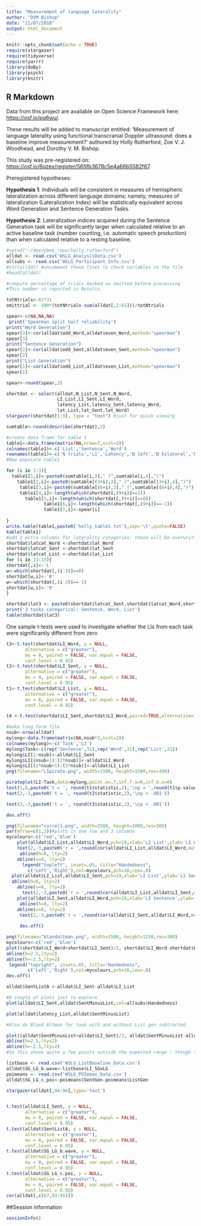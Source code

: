 ```yaml
---
title: "Measurement of language laterality"
author: "DVM Bishop"
date: "11/07/2018"
output: html_document
---
```


```r
knitr::opts_chunk$set(echo = TRUE)
require(stargazer)
require(tidyverse)
require(yarrr)
library(doBy)
library(psych)
library(knitr)
```

## R Markdown

Data from this project are available on Open Science Framework here: <https://osf.io/pq6wu/>.

These results will be added to manuscript entitled: 'Measurement of language laterality using functional transcranial Doppler ultrasound: does a baseline improve measurement?' authored by Holly Rutherford, Zoe V. J. Woodhead, and Dorothy V. M. Bishop.

This study was pre-registered on: <https://osf.io/6qzex/register/565fb3678c5e4a66b5582f67>.

Preregistered hypotheses:

**Hypothesis 1**: Individuals will be consistent in measures of hemispheric lateralization across different language domains; namely, measures of lateralization (Lateralization Index) will be statistically equivalent across Word Generation and Sentence Generation Tasks.

**Hypothesis 2**: Lateralization indices acquired during the Sentence Generation task will be significantly larger when calculated relative to an active baseline task (number counting, i.e. automatic speech production) than when calculated relative to a resting baseline.


```r
#setwd("~/deevybee_repo/holly_rutherford")
alldat <- read.csv('WSLG_AnalysisData.csv')
allsubs <- read.csv('WSLG_Participant_Info.csv')
#str(alldat) #uncomment these lines to check variables in the file
#head(alldat)

#compute percentage of trials marked as omitted before processing
#This number is reported in Results.

totNtrials<-61*31
omittrial <- 100*(totNtrials-sum(alldat[,2:61]))/totNtrials 

```

```r
spear<-c(NA,NA,NA)
 print('Spearman split half reliability')
print("Word Generation")
spear[3]<-cor(alldat$odd_Word,alldat$even_Word,method="spearman")
spear[3]
print("Sentence Generation")
spear[2]<-cor(alldat$odd_Sent,alldat$even_Sent,method="spearman")
spear[2]
print("List Generation")
spear[1]<-cor(alldat$odd_List,alldat$even_List,method="spearman")
spear[1]

spear<-round(spear,2)
```

```r
shortdat <- select(alldat,N_List,N_Sent,N_Word,
                   LI_List,LI_Sent,LI_Word,
                   latency_List,latency_Sent,latency_Word,
                   lat_List,lat_Sent,lat_Word)
stargazer(shortdat[1:9], type = "text") #just for quick viewing

sumtable<-round(describe(shortdat),2)

#create data frame for table 1
table1<-data.frame(matrix(NA,nrow=7,ncol=3))
colnames(table1)<-c('List','Sentence','Word')
rownames(table1)<-c('N trials','LI','Latency','N left','N bilateral','N right','Split-half r')
#Now populate table1

for (i in 1:3){
  table1[1,i]<-paste0(sumtable[i,3]," (",sumtable[i,4],")")
    table1[2,i]<-paste0(sumtable[(3+i),3]," (",sumtable[(3+i),4],")")
     table1[3,i]<-paste0(sumtable[(6+i),3]," (",sumtable[(6+i),4],")")
     table1[4,i]<-length(which(shortdat[,(9+i)]==1))
       table1[5,i]<-length(which(shortdat[,(9+i)]==0))
              table1[6,i]<-length(which(shortdat[,(9+i)]==-1))
              table1[7,i]<-spear[i]
       
}
write.table(table1,paste0('holly_table1.txt'),sep='\t',quote=FALSE)
kable(table1)
#add 3 extra columns for laterality categories: these will be overwritten
shortdat$latcat_Word <-shortdat$lat_Word
shortdat$latcat_Sent <-shortdat$lat_Sent
shortdat$latcat_List <-shortdat$lat_List
for (i in 13:15){
shortdat[,i]<-'L'
w<-which(shortdat[,(i-3)]==0)
shortdat[w,i]<-'B'
w<-which(shortdat[,(i-3)]==-1)
shortdat[w,i]<-'R'
}

shortdat$lat3 <- paste0(shortdat$latcat_Sent,shortdat$latcat_Word,shortdat$latcat_List)
print('3 tasks categorical: Sentence, Word, List')
table(shortdat$lat3)
```


One sample t-tests were used to investigate whether the LIs from each task were significantly different from zero 
```r
t3<-t.test(shortdat$LI_Word, y = NULL,
       alternative = c("greater"),
       mu = 0, paired = FALSE, var.equal = FALSE,
       conf.level = 0.95)
t2<-t.test(shortdat$LI_Sent, y = NULL,
       alternative = c("greater"),
       mu = 0, paired = FALSE, var.equal = FALSE,
       conf.level = 0.95)
t1<-t.test(shortdat$LI_List, y = NULL,
       alternative = c("greater"),
       mu = 0, paired = FALSE, var.equal = FALSE,
       conf.level = 0.95)

t4 <-t.test(shortdat$LI_Sent,shortdat$LI_Word,paired=TRUE,alternative='two.sided')

```

```r
#make long form file
nsub<-nrow(alldat)
mylong<-data.frame(matrix(NA,nsub*3,ncol=2))
colnames(mylong)<-c('Task','LI')
mylong$Task<-c(rep('Sentence',31),rep('Word',31),rep('List',31))
mylong$LI[1:nsub]<-alldat$LI_Sent
mylong$LI[(nsub+1):(2*nsub)]<-alldat$LI_Word
mylong$LI[(2*nsub+1):(3*nsub)]<-alldat$LI_List
png(filename="LIpirate.png", width=1500, height=1500,res=300)

pirateplot(LI~Task,data=mylong,point.o=.7,inf.f.o=0,inf.b.o=0)
text(1,6,paste0('t = ', round(t1$statistic,2),'\np = ',round(t1$p.value,3)))
text(2,-3,paste0('t = ', round(t2$statistic,2),'\np < .001'))

text(3,-3,paste0('t = ', round(t3$statistic,2),'\np < .001'))

dev.off()
```



```r
png(filename="correl3.png", width=2500, height=1000,res=300)
par(mfrow=c(1,3))#plots in one row and 3 columns
mycolours<-c('red','blue')
    plot(alldat$LI_List,alldat$LI_Word,pch=19,xlab='LI List',ylab='LI Word',xlim=c(-6,8),ylim=c(-4,8),col=mycolours[allsubs$Handedness])
    text(2,-3,paste0('r = ',round(cor(alldat$LI_List,alldat$LI_Word,method="spearman"),3)))
     abline(h=0, lty=2)
    abline(v=0, lty=2)
      legend("topleft", inset=.05, title="Handedness",
        c('Left','Right'),col=mycolours,pch=16,cex=.8)
  plot(alldat$LI_List,alldat$LI_Sent,pch=19,xlab='LI List',ylab='LI Sentence',xlim=c(-6,8),ylim=c(-4,8),col=mycolours[allsubs$Handedness])
  abline(h=0, lty=2)
    abline(v=0, lty=2)
      text(2,-3,paste0('r = ',round(cor(alldat$LI_List,alldat$LI_Sent,method="spearman"),3)))
    plot(alldat$LI_Sent,alldat$LI_Word,pch=19,xlab='LI Sentence',ylab='LI Word',xlim=c(-6,8),ylim=c(-4,8),col=mycolours[allsubs$Handedness])
     abline(h=0, lty=2)
    abline(v=0, lty=2)
     text(2,-3,paste0('r = ',round(cor(alldat$LI_Sent,alldat$LI_Word,method="spearman"),3)))
    
     dev.off()
```
```r
png(filename="blandaltman.png", width=1500, height=1250,res=300)
mycolours<-c('red','blue')
plot((shortdat$LI_Word+shortdat$LI_Sent)/2, shortdat$LI_Word-shortdat$LI_Sent, main="Bland-Altman Plot",xlab='Mean LI',ylab='Difference in LI',pch=16,col=mycolours[allsubs$Handedness],cex=.8)
abline(h=2.5,lty=2)
abline(h=-2.5,lty=2)
 legend("topright", inset=.05, title="Handedness",
        c('Left','Right'),col=mycolours,pch=16,cex=.8)
dev.off()

```


```r
alldat$SentListA <-alldat$LI_Sent-alldat$LI_List

#A couple of plots just to explore
plot(alldat$LI_Sent,alldat$SentMinusList,col=allsubs$Handedness)

plot(alldat$latency_List,alldat$SentMinusList)
```

```r
#Also do Bland Altman for task with and without List gen subtracted

plot((alldat$SentMinusList+alldat$LI_Sent)/2, alldat$SentMinusList-alldat$LI_Sent, main="Bland-Altman Plot: with and without List subtracted",xlab='Mean LI',ylab='Difference in LI')
abline(h=2.5,lty=2)
abline(h=-2.5,lty=2)
#So this shows quite a few points outside the expected range : though that range was based on WG, so not sure if appropriate?

```

```r
listbase <- read.csv('WSLG_ListBaseline_Data.csv')
alldat$SG_LG_b.wave<-listbase$LI_SGvLG
poimeans <- read.csv('WSLG_POImean_Data.csv')
alldat$SG_LG_c.poi<-poimeans$SentGen-poimeans$ListGen

stargazer(alldat[,94:96],type='text')


t.test(alldat$LI_Sent, y = NULL,
       alternative = c("greater"),
       mu = 0, paired = FALSE, var.equal = FALSE,
       conf.level = 0.95)
t.test(alldat$SentListA, y = NULL,
       alternative = c("greater"),
       mu = 0, paired = FALSE, var.equal = FALSE,
       conf.level = 0.95)
t.test(alldat$SG_LG_b.wave, y = NULL,
       alternative = c("greater"),
       mu = 0, paired = FALSE, var.equal = FALSE,
       conf.level = 0.95)
t.test(alldat$SG_LG_c.poi, y = NULL,
       alternative = c("greater"),
       mu = 0, paired = FALSE, var.equal = FALSE,
       conf.level = 0.95)
cor(alldat[,c(67,93:95)])

```
##Session information
```r
sessionInfo()
```